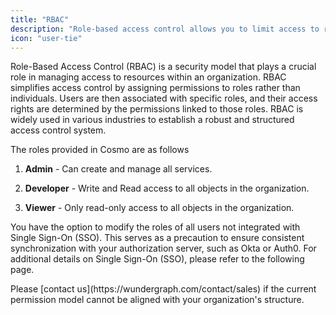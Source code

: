 ```yaml
---
title: "RBAC"
description: "Role-based access control allows you to limit access to resources based on a user's role."
icon: "user-tie"
---
```


Role-Based Access Control (RBAC) is a security model that plays a crucial role in managing access to resources within an organization. RBAC simplifies access control by assigning permissions to roles rather than individuals. Users are then associated with specific roles, and their access rights are determined by the permissions linked to those roles. RBAC is widely used in various industries to establish a robust and structured access control system.

The roles provided in Cosmo are as follows

1. **Admin** - Can create and manage all services.

2. **Developer** - Write and Read access to all objects in the organization.

3. **Viewer** - Only read-only access to all objects in the organization.

You have the option to modify the roles of all users not integrated with Single Sign-On (SSO). This serves as a precaution to ensure consistent synchronization with your authorization server, such as Okta or Auth0. For additional details on Single Sign-On (SSO), please refer to the following page.

<Info>
  Please [contact us](https://wundergraph.com/contact/sales) if the current permission model cannot be aligned with your organization's structure.
</Info>
